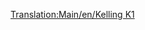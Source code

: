 [[Translation:Main/en/Kelling K1]]
{{Template:Aeronaves/Es
|Nombre=Kelling K1
|Imagen=[[File:en/KellingK1.png|Kelling K1]]
|Precio=69.726 € (34.863 £)
|Velocidad=947 km/h (592 mph)
|Coste-anual=9.562 € (4,781 £)
|Diseño=2022
|Duración=22
|Capacidad=65 pasajeros y 18 sacos de correo
|
|Descripción=Avión Futurista. Kelling es una empresa desconocida.
|Vida-real=Ficticio
}}
